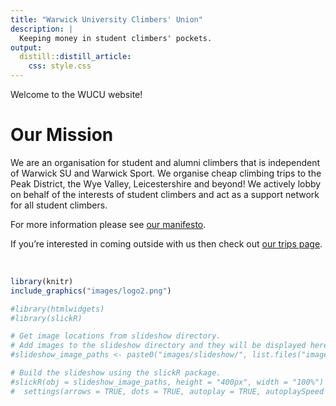 ```yaml
---
title: "Warwick University Climbers' Union"
description: | 
  Keeping money in student climbers' pockets.
output: 
  distill::distill_article:
    css: style.css
---
```


Welcome to the WUCU website! 

# Our Mission
We are an organisation for student and alumni climbers that is independent of Warwick SU and Warwick Sport. We organise cheap climbing trips to the Peak District, the Wye Valley, Leicestershire and beyond! We actively lobby on behalf of the interests of student climbers and act as a support network for all student climbers. 

For more information please see [our manifesto](manifesto.html).

If you're interested in coming outside with us then check out [our trips page](trips.html).

<br>

```r
library(knitr)
include_graphics("images/logo2.png")
```


```r
#library(htmlwidgets)
#library(slickR)

# Get image locations from slideshow directory.
# Add images to the slideshow directory and they will be displayed here.
#slideshow_image_paths <- paste0("images/slideshow/", list.files("images/slideshow"))

# Build the slideshow using the slickR package.
#slickR(obj = slideshow_image_paths, height = "400px", width = "100%") + 
#  settings(arrows = TRUE, dots = TRUE, autoplay = TRUE, autoplaySpeed = 3000, adaptiveHeight = TRUE, mobileFirst = TRUE)
```
